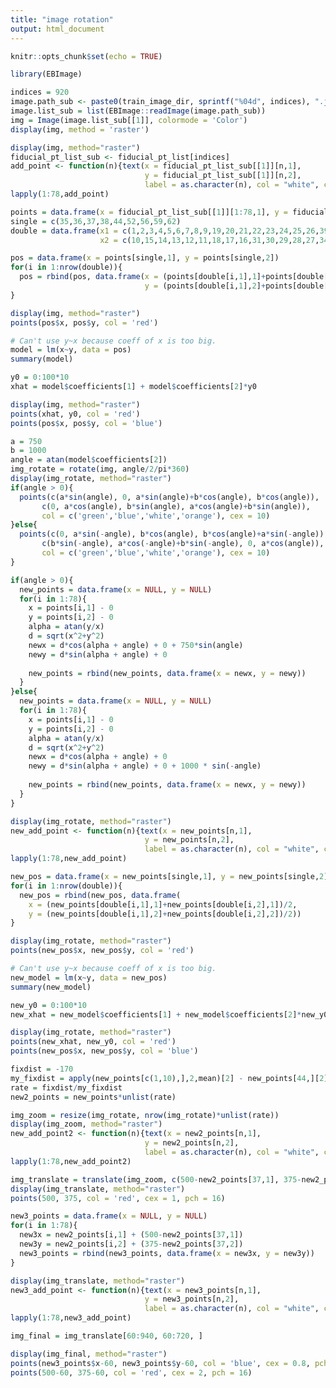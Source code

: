 ```yaml
---
title: "image rotation"
output: html_document
---
```


```r
knitr::opts_chunk$set(echo = TRUE)
```

```r
library(EBImage)
```

```r
indices = 920
image.path_sub <- paste0(train_image_dir, sprintf("%04d", indices), ".jpg")
image.list_sub = list(EBImage::readImage(image.path_sub))
img = Image(image.list_sub[[1]], colormode = 'Color')
display(img, method = 'raster')
```

```r
display(img, method="raster")
fiducial_pt_list_sub <- fiducial_pt_list[indices]
add_point <- function(n){text(x = fiducial_pt_list_sub[[1]][n,1],
                              y = fiducial_pt_list_sub[[1]][n,2],
                              label = as.character(n), col = "white", cex = 0.8)}
lapply(1:78,add_point)

```

```r
points = data.frame(x = fiducial_pt_list_sub[[1]][1:78,1], y = fiducial_pt_list_sub[[1]][1:78,2])
single = c(35,36,37,38,44,52,56,59,62)
double = data.frame(x1 = c(1,2,3,4,5,6,7,8,9,19,20,21,22,23,24,25,26,39,40,41,42,43,50,51,57,58,63),
                    x2 = c(10,15,14,13,12,11,18,17,16,31,30,29,28,27,34,33,32,49,48,47,46,45,54,53,55,60,61))
```

```r
pos = data.frame(x = points[single,1], y = points[single,2])
for(i in 1:nrow(double)){
  pos = rbind(pos, data.frame(x = (points[double[i,1],1]+points[double[i,2],1])/2, 
                              y = (points[double[i,1],2]+points[double[i,2],2])/2))
}
```

```r
display(img, method="raster")
points(pos$x, pos$y, col = 'red')
```

```r
# Can't use y~x because coeff of x is too big.
model = lm(x~y, data = pos)
summary(model)
```

```r
y0 = 0:100*10
xhat = model$coefficients[1] + model$coefficients[2]*y0
```

```r
display(img, method="raster")
points(xhat, y0, col = 'red')
points(pos$x, pos$y, col = 'blue')
```

```r
a = 750
b = 1000
angle = atan(model$coefficients[2])
img_rotate = rotate(img, angle/2/pi*360)
display(img_rotate, method="raster")
if(angle > 0){
  points(c(a*sin(angle), 0, a*sin(angle)+b*cos(angle), b*cos(angle)),
       c(0, a*cos(angle), b*sin(angle), a*cos(angle)+b*sin(angle)), 
       col = c('green','blue','white','orange'), cex = 10)
}else{
  points(c(0, a*sin(-angle), b*cos(angle), b*cos(angle)+a*sin(-angle)),
       c(b*sin(-angle), a*cos(-angle)+b*sin(-angle), 0, a*cos(angle)), 
       col = c('green','blue','white','orange'), cex = 10)
}

```

```r
if(angle > 0){
  new_points = data.frame(x = NULL, y = NULL)
  for(i in 1:78){
    x = points[i,1] - 0
    y = points[i,2] - 0
    alpha = atan(y/x)
    d = sqrt(x^2+y^2)
    newx = d*cos(alpha + angle) + 0 + 750*sin(angle)
    newy = d*sin(alpha + angle) + 0 
    
    new_points = rbind(new_points, data.frame(x = newx, y = newy))
  }
}else{
  new_points = data.frame(x = NULL, y = NULL)
  for(i in 1:78){
    x = points[i,1] - 0
    y = points[i,2] - 0
    alpha = atan(y/x)
    d = sqrt(x^2+y^2)
    newx = d*cos(alpha + angle) + 0
    newy = d*sin(alpha + angle) + 0 + 1000 * sin(-angle)
    
    new_points = rbind(new_points, data.frame(x = newx, y = newy))
  }
}
```

```r
display(img_rotate, method="raster")
new_add_point <- function(n){text(x = new_points[n,1],
                              y = new_points[n,2],
                              label = as.character(n), col = "white", cex = 0.8)}
lapply(1:78,new_add_point)
```

```r
new_pos = data.frame(x = new_points[single,1], y = new_points[single,2])
for(i in 1:nrow(double)){
  new_pos = rbind(new_pos, data.frame(
    x = (new_points[double[i,1],1]+new_points[double[i,2],1])/2, 
    y = (new_points[double[i,1],2]+new_points[double[i,2],2])/2))
}
```

```r
display(img_rotate, method="raster")
points(new_pos$x, new_pos$y, col = 'red')
```

```r
# Can't use y~x because coeff of x is too big.
new_model = lm(x~y, data = new_pos)
summary(new_model)
```

```r
new_y0 = 0:100*10
new_xhat = new_model$coefficients[1] + new_model$coefficients[2]*new_y0
```

```r
display(img_rotate, method="raster")
points(new_xhat, new_y0, col = 'red')
points(new_pos$x, new_pos$y, col = 'blue')
```

```r
fixdist = -170
my_fixdist = apply(new_points[c(1,10),],2,mean)[2] - new_points[44,][2]
rate = fixdist/my_fixdist
new2_points = new_points*unlist(rate)
```

```r
img_zoom = resize(img_rotate, nrow(img_rotate)*unlist(rate))
display(img_zoom, method="raster")
new_add_point2 <- function(n){text(x = new2_points[n,1],
                              y = new2_points[n,2],
                              label = as.character(n), col = "white", cex = 0.8)}
lapply(1:78,new_add_point2)
```



```r
img_translate = translate(img_zoom, c(500-new2_points[37,1], 375-new2_points[37,2]))
display(img_translate, method="raster")
points(500, 375, col = 'red', cex = 1, pch = 16)
```

```r
new3_points = data.frame(x = NULL, y = NULL)
for(i in 1:78){
  new3x = new2_points[i,1] + (500-new2_points[37,1])
  new3y = new2_points[i,2] + (375-new2_points[37,2])
  new3_points = rbind(new3_points, data.frame(x = new3x, y = new3y))
}
```

```r
display(img_translate, method="raster")
new3_add_point <- function(n){text(x = new3_points[n,1],
                              y = new3_points[n,2],
                              label = as.character(n), col = "white", cex = 0.8)}
lapply(1:78,new3_add_point)

```

```r
img_final = img_translate[60:940, 60:720, ]
```

```r
display(img_final, method="raster")
points(new3_points$x-60, new3_points$y-60, col = 'blue', cex = 0.8, pch = 16)
points(500-60, 375-60, col = 'red', cex = 2, pch = 16)
```






